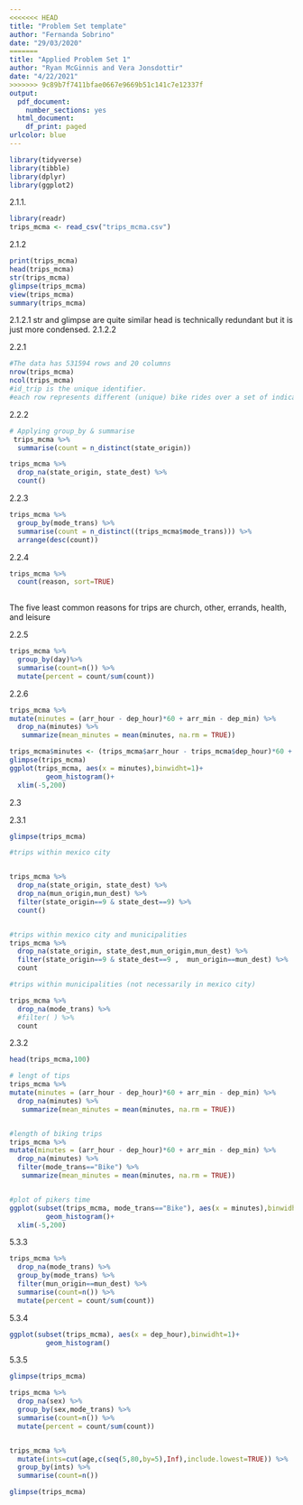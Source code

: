 ```yaml
---
<<<<<<< HEAD
title: "Problem Set template"
author: "Fernanda Sobrino"
date: "29/03/2020"
=======
title: "Applied Problem Set 1"
author: "Ryan McGinnis and Vera Jonsdottir"
date: "4/22/2021"
>>>>>>> 9c89b7f7411bfae0667e9669b51c141c7e12337f
output: 
  pdf_document:
    number_sections: yes
  html_document:
    df_print: paged
urlcolor: blue
---
```

```r
library(tidyverse)
library(tibble)
library(dplyr)
library(ggplot2)
```


2.1.1. 

```r
library(readr)
trips_mcma <- read_csv("trips_mcma.csv")
```

2.1.2 

```r
print(trips_mcma)
head(trips_mcma)
str(trips_mcma)
glimpse(trips_mcma)
view(trips_mcma)
summary(trips_mcma)
```

2.1.2.1
str and glimpse are quite similar
head is technically redundant but it is just more condensed.
2.1.2.2

2.2.1
```r
#The data has 531594 rows and 20 columns
nrow(trips_mcma)
ncol(trips_mcma)
#id_trip is the unique identifier.
#each row represents different (unique) bike rides over a set of indicators. 
```
2.2.2
```r
# Applying group_by & summarise
 trips_mcma %>%                              
  summarise(count = n_distinct(state_origin))
```

```r
trips_mcma %>%
  drop_na(state_origin, state_dest) %>%
  count()

```

2.2.3
```r
trips_mcma %>%                              
  group_by(mode_trans) %>%   
  summarise(count = n_distinct((trips_mcma$mode_trans))) %>%
  arrange(desc(count))
```

2.2.4
```r
trips_mcma %>%  
  count(reason, sort=TRUE)
  

```
The five least common reasons for trips are church, other, errands, health, and
leisure

2.2.5
```r
trips_mcma %>% 
  group_by(day)%>%
  summarise(count=n()) %>%
  mutate(percent = count/sum(count))

```

2.2.6
```r
trips_mcma %>%
mutate(minutes = (arr_hour - dep_hour)*60 + arr_min - dep_min) %>%
  drop_na(minutes) %>%
   summarize(mean_minutes = mean(minutes, na.rm = TRUE))
```



```r
trips_mcma$minutes <- (trips_mcma$arr_hour - trips_mcma$dep_hour)*60 + trips_mcma$arr_min - trips_mcma$dep_min
glimpse(trips_mcma)
ggplot(trips_mcma, aes(x = minutes),binwidht=1)+
         geom_histogram()+
  xlim(-5,200)
```
2.3

2.3.1
```r
glimpse(trips_mcma)

#trips within mexico city


trips_mcma %>%
  drop_na(state_origin, state_dest) %>%
  drop_na(mun_origin,mun_dest) %>%
  filter(state_origin==9 & state_dest==9) %>%
  count()


#trips within mexico city and municipalities
trips_mcma %>%
  drop_na(state_origin, state_dest,mun_origin,mun_dest) %>%
  filter(state_origin==9 & state_dest==9 ,  mun_origin==mun_dest) %>%
  count

#trips within municipalities (not necessarily in mexico city)

trips_mcma %>%
  drop_na(mode_trans) %>%
  #filter( ) %>%
  count


```

2.3.2
```r


head(trips_mcma,100)

# lengt of tips
trips_mcma %>%
mutate(minutes = (arr_hour - dep_hour)*60 + arr_min - dep_min) %>%
  drop_na(minutes) %>%
   summarize(mean_minutes = mean(minutes, na.rm = TRUE))


#length of biking trips
trips_mcma %>%
mutate(minutes = (arr_hour - dep_hour)*60 + arr_min - dep_min) %>%
  drop_na(minutes) %>%
  filter(mode_trans=="Bike") %>%
   summarize(mean_minutes = mean(minutes, na.rm = TRUE))


#plot of pikers time
ggplot(subset(trips_mcma, mode_trans=="Bike"), aes(x = minutes),binwidht=1)+
         geom_histogram()+
  xlim(-5,200)

```
5.3.3

```r
trips_mcma %>%
  drop_na(mode_trans) %>%
  group_by(mode_trans) %>%
  filter(mun_origin==mun_dest) %>%
  summarise(count=n()) %>%
  mutate(percent = count/sum(count))

```
5.3.4
```r
ggplot(subset(trips_mcma), aes(x = dep_hour),binwidht=1)+
         geom_histogram()


```
5.3.5
```r

glimpse(trips_mcma)

trips_mcma %>%
  drop_na(sex) %>%
  group_by(sex,mode_trans) %>%
  summarise(count=n()) %>%
  mutate(percent = count/sum(count))


trips_mcma %>%
  mutate(ints=cut(age,c(seq(5,80,by=5),Inf),include.lowest=TRUE)) %>%
  group_by(ints) %>%
  summarise(count=n())

glimpse(trips_mcma)

```

